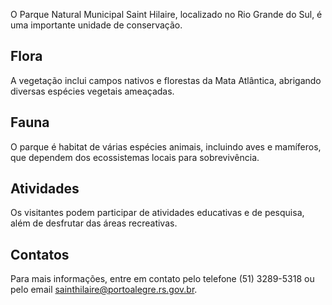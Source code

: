 O Parque Natural Municipal Saint Hilaire, localizado no Rio Grande do Sul, é uma importante unidade de conservação.

## Flora

A vegetação inclui campos nativos e florestas da Mata Atlântica, abrigando diversas espécies vegetais ameaçadas.

## Fauna

O parque é habitat de várias espécies animais, incluindo aves e mamíferos, que dependem dos ecossistemas locais para sobrevivência.

## Atividades

Os visitantes podem participar de atividades educativas e de pesquisa, além de desfrutar das áreas recreativas.

## Contatos

Para mais informações, entre em contato pelo telefone (51) 3289-5318 ou pelo email sainthilaire@portoalegre.rs.gov.br.